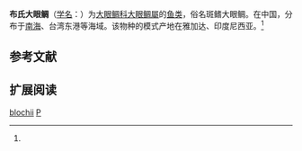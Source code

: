 {{Speciesbox
| name = 布氏大眼鲷
| status = 
| status_system = 
| image = Priacanthus blochii.jpg
| genus = Priacanthus
| species = blochii
| authority = Bleeker, 1853<ref name='id7177'>{{cite web| url =http://www.bioinfo.cn/db05/BjdwSpecies.php?action=view&id=7177| title =布氏大眼鲷| work =中国动物物种编目数据库| publisher =中国科学院微生物研究所| author =中国科学院动物研究所| accessdate =2009-04-16| deadurl =yes| archiveurl =https://web.archive.org/web/20160305102715/http://www.bioinfo.cn/db05/BjdwSpecies.php?action=view&id=7177| archivedate =2016-03-05}}</ref>
}}

'''布氏大眼鲷'''（[[学名|学名]]：{{lang|la|''Priacanthus blochii''}}）为[[大眼鲷科|大眼鲷科]][[大眼鲷屬|大眼鲷屬]]的[[鱼类|鱼类]]，俗名斑鳍大眼鲷。在中国，分布于[[南海|南海]]、台湾东港等海域。该物种的模式产地在雅加达、印度尼西亚。<ref name='id7177'/>

== 参考文献 ==
{{reflist}}

== 扩展阅读 ==
{{refbegin}}
{{wikispecies-inline|Priacanthus blochii|布氏大眼鲷}}
{{refend}}
{{Taxonbar|from=Q2108523}}

[[Category:大眼鲷屬|blochii]]
[[Category:1853年描述的魚類|P]]


{{鲈形目小作品}}